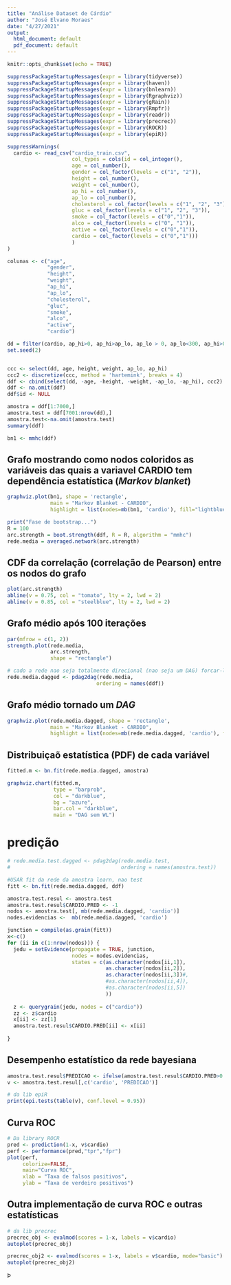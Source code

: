 ```yaml
---
title: "Análise Dataset de Cárdio"
author: "José Elvano Moraes"
date: "4/27/2021"
output:
  html_document: default
  pdf_document: default
---
```


```r
knitr::opts_chunk$set(echo = TRUE)
```

```r
suppressPackageStartupMessages(expr = library(tidyverse))
suppressPackageStartupMessages(expr = library(haven))
suppressPackageStartupMessages(expr = library(bnlearn))
suppressPackageStartupMessages(expr = library(Rgraphviz))
suppressPackageStartupMessages(expr = library(gRain))
suppressPackageStartupMessages(expr = library(Rmpfr))
suppressPackageStartupMessages(expr = library(readr))
suppressPackageStartupMessages(expr = library(precrec))
suppressPackageStartupMessages(expr = library(ROCR))
suppressPackageStartupMessages(expr = library(epiR))
```


```r
suppressWarnings( 
  cardio <- read_csv("cardio_train.csv", 
                     col_types = cols(id = col_integer(), 
                     age = col_number(), 
                     gender = col_factor(levels = c("1", "2")), 
                     height = col_number(), 
                     weight = col_number(), 
                     ap_hi = col_number(), 
                     ap_lo = col_number(), 
                     cholesterol = col_factor(levels = c("1", "2", "3")), 
                     gluc = col_factor(levels = c("1", "2", "3")), 
                     smoke = col_factor(levels = c("0","1")), 
                     alco = col_factor(levels = c("0", "1")), 
                     active = col_factor(levels = c("0","1")), 
                     cardio = col_factor(levels = c("0","1")))
                     )
)
```

```r
colunas <- c("age",         
             "gender",      
             "height",      
             "weight",      
             "ap_hi",       
             "ap_lo",       
             "cholesterol", 
             "gluc",        
             "smoke",      
             "alco",        
             "active",      
             "cardio") 
```

```r
dd = filter(cardio, ap_hi>0, ap_hi>ap_lo, ap_lo > 0, ap_lo<300, ap_hi>0, ap_hi<300)
set.seed(2)


ccc <- select(dd, age, height, weight, ap_lo, ap_hi)
ccc2 <- discretize(ccc, method = 'hartemink', breaks = 4)
ddf <- cbind(select(dd, -age, -height, -weight, -ap_lo, -ap_hi), ccc2)
ddf <- na.omit(ddf)
ddf$id <- NULL

amostra = ddf[1:7000,]
amostra.test = ddf[7001:nrow(dd),]
amostra.test<-na.omit(amostra.test)
summary(ddf)
```

```r
bn1 <- mmhc(ddf)
```

## Grafo mostrando como nodos coloridos as variáveis das quais a variavel **CARDIO** tem dependência estatística (*Markov blanket*) 
```r
graphviz.plot(bn1, shape = 'rectangle', 
              main = "Markov Blanket - CARDIO",
              highlight = list(nodes=mb(bn1, 'cardio'), fill="lightblue"))
```

```r
print("Fase de bootstrap...")
R = 100
arc.strength = boot.strength(ddf, R = R, algorithm = "mmhc")
rede.media = averaged.network(arc.strength)
```

## CDF da correlação (correlação de Pearson) entre os nodos do grafo
```r
plot(arc.strength)
abline(v = 0.75, col = "tomato", lty = 2, lwd = 2)
abline(v = 0.85, col = "steelblue", lty = 2, lwd = 2)
```

## Grafo médio após 100 iterações 
```r
par(mfrow = c(1, 2))
strength.plot(rede.media, 
              arc.strength, 
              shape = "rectangle")
```

```r
# cado a rede nao seja totalmente direcional (nao seja um DAG) forcar-la a ser
rede.media.dagged <- pdag2dag(rede.media, 
                             ordering = names(ddf))
```

## Grafo médio tornado um *DAG*
```r
graphviz.plot(rede.media.dagged, shape = 'rectangle', 
              main = "Markov Blanket - CARDIO",
              highlight = list(nodes=mb(rede.media.dagged, 'cardio'), fill="lightblue"))
```

## Distribuiçaõ estatística (PDF) de cada variável
```r
fitted.m <- bn.fit(rede.media.dagged, amostra)

graphviz.chart(fitted.m,
               type = "barprob", 
               col = "darkblue",
               bg = "azure", 
               bar.col = "darkblue", 
               main = "DAG sem WL")
```


# predição
```r
# rede.media.test.dagged <- pdag2dag(rede.media.test, 
#                                    ordering = names(amostra.test))

#USAR fit da rede da amostra learn, nao test
fitt <- bn.fit(rede.media.dagged, ddf)

amostra.test.resul <- amostra.test
amostra.test.resul$CARDIO.PRED <- -1
nodos <- amostra.test[, mb(rede.media.dagged, 'cardio')]
nodes.evidencias <-  mb(rede.media.dagged, 'cardio')

junction = compile(as.grain(fitt))
x<-c()
for (ii in c(1:nrow(nodos))) {
  jedu = setEvidence(propagate = TRUE, junction, 
                     nodes = nodes.evidencias, 
                     states = c(as.character(nodos[ii,1]), 
                                as.character(nodos[ii,2]), 
                                as.character(nodos[ii,3])#,
                                #as.character(nodos[ii,4]), 
                                #as.character(nodos[ii,5])
                                ))
  
  z <- querygrain(jedu, nodes = c("cardio"))
  zz <- z$cardio
  x[ii] <- zz[1]
  amostra.test.resul$CARDIO.PRED[ii] <- x[ii]
  
}
```

## Desempenho estatístico da rede bayesiana
```r
amostra.test.resul$PREDICAO <- ifelse(amostra.test.resul$CARDIO.PRED>0.5, 0, 1)
v <- amostra.test.resul[,c('cardio', 'PREDICAO')]

# da lib epiR
print(epi.tests(table(v), conf.level = 0.95))
```
## Curva ROC
```r
# Da library ROCR
pred <- prediction(1-x, v$cardio)
perf <- performance(pred,"tpr","fpr")
plot(perf,
     colorize=FALSE, 
     main="Curva ROC", 
     xlab = "Taxa de falsos positivos",
     ylab = "Taxa de verdeiro positivos")
```

## Outra implementação de curva  ROC e outras estatísticas
```r
# da lib precrec
precrec_obj <- evalmod(scores = 1-x, labels = v$cardio)
autoplot(precrec_obj)

precrec_obj2 <- evalmod(scores = 1-x, labels = v$cardio, mode="basic")
autoplot(precrec_obj2)  
```

Þ